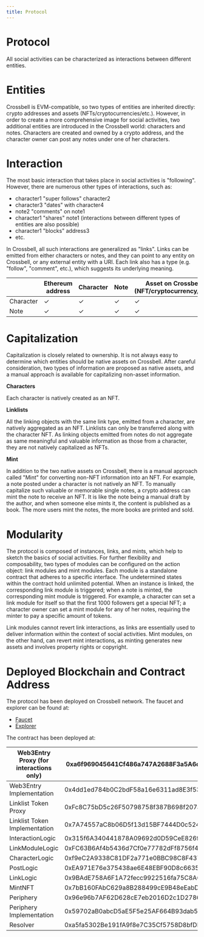 ```yaml
---
title: Protocol
---
```


# Protocol

All social activities can be characterized as interactions between different entities.

# Entities

Crossbell is EVM-compatible, so two types of entities are inherited directly: crypto addresses and assets (NFTs/cryptocurrencies/etc.). However, in order to create a more comprehensive image for social activities, two additional entities are introduced in the Crossbell world: characters and notes. Characters are created and owned by a crypto address, and the character owner can post any notes under one of her characters.

# Interaction

The most basic interaction that takes place in social activities is "following". However, there are numerous other types of interactions, such as:

-  character1 "super follows" character2
-  character3 "dates" with character4
-  note2 "comments" on note1
-  character1 "shares" note1 (interactions between different types of entities are also possible)
-  character1 "blocks" address3
-  etc.

In Crossbell, all such interactions are generalized as "links". Links can be emitted from either characters or notes, and they can point to any entity on Crossbell, or any external entity with a URI. Each link also has a type (e.g. "follow", "comment", etc.), which suggests its underlying meaning.

|  | Ethereum address | Character | Note | Asset on Crossbell (NFT/cryptocurrency/etc.) | Any URI |
| --- | --- | --- | --- | --- | --- |
| Character | ✓ | ✓ | ✓ | ✓ | ✓ |
| Note | ✓ | ✓ | ✓ | ✓ | ✓ |

# Capitalization

Capitalization is closely related to ownership. It is not always easy to determine which entities should be native assets on Crossbell. After careful consideration, two types of information are proposed as native assets, and a manual approach is available for capitalizing non-asset information.

**Characters**

Each character is natively created as an NFT.

**Linklists**

All the linking objects with the same link type, emitted from a character, are natively aggregated as an NFT. Linklists can only be transferred along with the character NFT. As linking objects emitted from notes do not aggregate as same meaningful and valuable information as those from a character, they are not natively capitalized as NFTs.

**Mint**

In addition to the two native assets on Crossbell, there is a manual approach called "Mint" for converting non-NFT information into an NFT. For example, a note posted under a character is not natively an NFT. To manually capitalize such valuable or memorable single notes, a crypto address can mint the note to receive an NFT. It is like the note being a manual draft by the author, and when someone else mints it, the content is published as a book. The more users mint the notes, the more books are printed and sold.

# Modularity

The protocol is composed of instances, links, and mints, which help to sketch the basics of social activities. For further flexibility and composability, two types of modules can be configured on the action object: link modules and mint modules. Each module is a standalone contract that adheres to a specific interface. The undetermined states within the contract hold unlimited potential. When an instance is linked, the corresponding link module is triggered; when a note is minted, the corresponding mint module is triggered. For example, a character can set a link module for itself so that the first 1000 followers get a special NFT; a character owner can set a mint module for any of her notes, requiring the minter to pay a specific amount of tokens.

Link modules cannot revert link interactions, as links are essentially used to deliver information within the context of social activities. Mint modules, on the other hand, can revert mint interactions, as minting generates new assets and involves property rights or copyright.

# Deployed Blockchain and Contract Address

The protocol has been deployed on Crossbell network. The faucet and explorer can be found at:

-  [Faucet](https://faucet.crossbell.io)
-  [Explorer](https://scan.crossbell.io)

The contract has been deployed at:

| Web3Entry Proxy (for interactions only) | 0xa6f969045641Cf486a747A2688F3a5A6d43cd0D8 |
| --- | --- |
| Web3Entry Implementation | 0x4dd1ed784b0C2bdF58a16e6311ad8E3f533401e8 |
| Linklist Token Proxy | 0xFc8C75bD5c26F50798758f387B698f207a016b6A |
| Linklist Token Implementation | 0x7A74557aC8b06D5f13d15BF7444D0c524eB820D0 |
| InteractionLogic | 0x315f6A340441878A09692d0D59CeE826ff57CDBb |
| LinkModuleLogic | 0xFC63B6Af4b5436d7Cf0e77782dFf8756f42F71AD |
| CharacterLogic | 0xf9eC2A9338C81DF2a771e0BBC98C8F43787CA805 |
| PostLogic | 0xEA971E76e375438ae6E48EBF90D8c6635475a613 |
| LinkLogic | 0x9BAdE758A6F1A72fecc9922516fa75C8A624D990 |
| MintNFT | 0x7bB160FAbC629a8B288499cE9B48eEabD46CF3e1 |
| Periphery | 0x96e96b7AF62D628cE7eb2016D2c1D2786614eA73 |
| Periphery Implementation | 0x59702aB0abcD5aE5F5e25AF664B93dab59401C32 |
| Resolver | 0xa5fa5302Be191fA9f8e7C35Cf5758D8bfDF4C90f |
